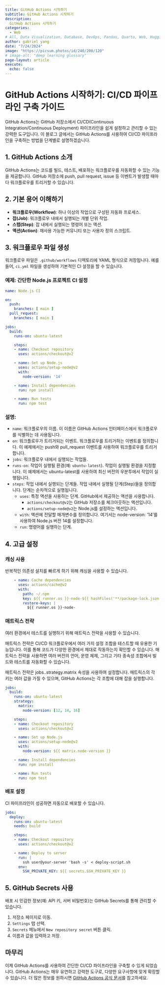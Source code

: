 ---
title: GitHub Actions 시작하기
subtitle: GitHub Actions 시작하기
description:
  GitHub Actions 시작하기
categories:
  - Web
# All, Data Visualization, Database, DevOps, Pandas, Quarto, Web, HuggingFace
author: gabriel yang
date: "7/24/2024"
image: "https://picsum.photos/id/240/200/120"
# image-alt: "deep learning glossary"
page-layout: article
execute:
  echo: false
---

# GitHub Actions 시작하기: CI/CD 파이프라인 구축 가이드

GitHub Actions는 GitHub 저장소에서 CI/CD(Continuous Integration/Continuous Deployment) 파이프라인을 쉽게 설정하고 관리할 수 있는 강력한 도구입니다. 이 블로그 글에서는 GitHub Actions를 사용하여 CI/CD 파이프라인을 구축하는 방법을 단계별로 설명하겠습니다.

## 1. GitHub Actions 소개

GitHub Actions는 코드를 빌드, 테스트, 배포하는 워크플로우를 자동화할 수 있는 기능을 제공합니다. GitHub 저장소에 push, pull request, issue 등 이벤트가 발생할 때마다 워크플로우를 트리거할 수 있습니다.

## 2. 기본 용어 이해하기

- **워크플로우(Workflow)**: 하나 이상의 작업으로 구성된 자동화 프로세스.
- **잡(Job)**: 워크플로우 내에서 실행되는 개별 단위 작업.
- **스텝(Step)**: 잡 내에서 실행되는 명령어 또는 액션.
- **액션(Action)**: 재사용 가능한 커뮤니티 또는 사용자 정의 스크립트.

## 3. 워크플로우 파일 생성

워크플로우 파일은 `.github/workflows` 디렉토리에 YAML 형식으로 저장됩니다. 예를 들어, `ci.yml` 파일을 생성하여 기본적인 CI 설정을 할 수 있습니다.

### 예제: 간단한 Node.js 프로젝트 CI 설정

```yaml
name: Node.js CI

on:
  push:
    branches: [ main ]
  pull_request:
    branches: [ main ]

jobs:
  build:
    runs-on: ubuntu-latest

    steps:
    - name: Checkout repository
      uses: actions/checkout@v2

    - name: Set up Node.js
      uses: actions/setup-node@v2
      with:
        node-version: '14'

    - name: Install dependencies
      run: npm install

    - name: Run tests
      run: npm test
```

### 설명:
- `name`: 워크플로우의 이름. 이 이름은 GitHub Actions 인터페이스에서 워크플로우를 식별하는 데 사용됩니다.
- `on`: 워크플로우가 트리거되는 이벤트. 워크플로우를 트리거하는 이벤트를 정의합니다. 이 예제에서는 push와 pull_request 이벤트를 사용하여 워크플로우를 트리거합니다.
- `jobs`: 워크플로우 내에서 실행되는 작업들.
- `runs-on`: 작업이 실행될 환경(예: `ubuntu-latest`). 작업이 실행될 환경을 지정합니다. 이 예제에서는 ubuntu-latest를 사용하여 최신 버전의 우분투에서 작업이 실행됩니다.
- `steps`: 작업 내에서 실행되는 단계들. 작업 내에서 실행될 단계(Step)들을 정의합니다. 단계는 순차적으로 실행됩니다.
  - `uses`: 특정 액션을 사용하는 단계. GitHub에서 제공하는 액션을 사용합니다.
    - `actions/checkout@v2`는 GitHub 저장소를 체크아웃하는 액션입니다.
    - `actions/setup-node@v2`는 Node.js를 설정하는 액션입니다.
  - `with`: 액션에 전달할 매개변수를 정의합니다. 여기서는 node-version: '14'를 사용하여 Node.js 버전 14를 설정합니다.
  - `run`: 명령어를 실행하는 단계.


## 4. 고급 설정

### 캐싱 사용

반복적인 의존성 설치를 빠르게 하기 위해 캐싱을 사용할 수 있습니다.

```yaml
    - name: Cache dependencies
      uses: actions/cache@v2
      with:
        path: ~/.npm
        key: ${{ runner.os }}-node-${{ hashFiles('**/package-lock.json') }}
        restore-keys: |
          ${{ runner.os }}-node-
```

### 매트릭스 전략

여러 환경에서 테스트를 실행하기 위해 매트릭스 전략을 사용할 수 있습니다.

매트릭스 전략은 CI/CD 워크플로우에서 여러 가지 설정 조합을 테스트할 때 유용한 기능입니다. 이를 통해 코드가 다양한 환경에서 제대로 작동하는지 확인할 수 있습니다. 매트릭스 전략을 사용하면 여러 버전의 언어, 운영 체제, 그리고 기타 종속성 조합에서 빌드와 테스트를 자동화할 수 있습니다.

매트릭스 전략은 jobs.<job_id>.strategy.matrix 속성을 사용하여 설정합니다. 매트릭스의 각 키는 여러 값을 가질 수 있으며, GitHub Actions는 각 조합에 대해 잡을 실행합니다.


```yaml
jobs:
  build:
    runs-on: ubuntu-latest
    strategy:
      matrix:
        node-version: [12, 14, 16]

    steps:
    - name: Checkout repository
      uses: actions/checkout@v2

    - name: Set up Node.js
      uses: actions/setup-node@v2
      with:
        node-version: ${{ matrix.node-version }}

    - name: Install dependencies
      run: npm install

    - name: Run tests
      run: npm test
```

### 배포 설정

CI 파이프라인이 성공하면 자동으로 배포할 수 있습니다.

```yaml
jobs:
  deploy:
    runs-on: ubuntu-latest
    needs: build

    steps:
    - name: Checkout repository
      uses: actions/checkout@v2

    - name: Deploy to server
      run: |
        ssh user@your-server 'bash -s' < deploy-script.sh
      env:
        SSH_PRIVATE_KEY: ${{ secrets.SSH_PRIVATE_KEY }}
```

## 5. GitHub Secrets 사용

배포 시 민감한 정보(예: API 키, 서버 비밀번호)는 GitHub Secrets를 통해 관리할 수 있습니다.

1. 저장소 페이지로 이동.
2. `Settings` 탭 선택.
3. `Secrets` 메뉴에서 `New repository secret` 버튼 클릭.
4. 이름과 값을 입력하고 저장.

## 마무리

이제 GitHub Actions를 사용하여 간단한 CI/CD 파이프라인을 구축할 수 있게 되었습니다. GitHub Actions는 매우 유연하고 강력한 도구로, 다양한 요구사항에 맞게 확장할 수 있습니다. 더 많은 정보를 원하시면 [GitHub Actions 공식 문서](https://docs.github.com/en/actions)를 참고하세요.

